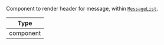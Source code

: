 Component to render header for message, within [`MessageList`](/reactnative/ui-components/message-list).

| Type |
| - |
| component |
